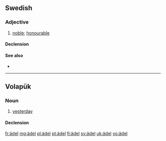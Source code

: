 {{also|adel|Adel}}
==Swedish==

===Adjective===
{{sv-adj|ädlare|ädlast}}

# [[noble]]; [[honourable]]

====Declension====
{{sv-adj-reg|3=ädl}}

====See also====
* {{l/sv|adel}}

----

==Volapük==

===Noun===
{{vo-noun}}

# [[yesterday]]

====Declension====
{{vo-decl-noun}}

[[fr:ädel]]
[[mg:ädel]]
[[pl:ädel]]
[[pt:ädel]]
[[fi:ädel]]
[[sv:ädel]]
[[uk:ädel]]
[[vo:ädel]]